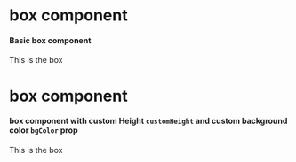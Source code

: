 
<Meta title='Design System/Components/Box' component={Box} />

# box component

#### Basic box component

<Canvas>
	<Story name='Box'>
		<Box mxWidth='350'>This is the box</Box>
	</Story>
</Canvas>

# box component

#### box component with custom Height `customHeight` and custom background color `bgColor` prop

<Canvas>
	<Story name='Custom Box'>
		<Box mxWidth='350' customHeight='150' bgColor='blue'>
			This is the box
		</Box>
	</Story>
</Canvas>
